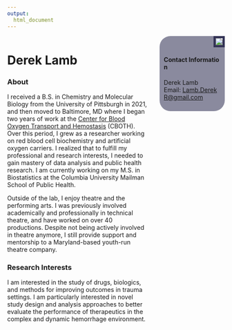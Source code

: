 ```yaml
---
output:
  html_document
---
```

:::: {style="display: flex;"}

::: {.column width="65%"}
# Derek Lamb

### About
I received a B.S. in Chemistry and Molecular Biology from the University of Pittsburgh in 2021, and then moved to Baltimore, MD where I began two years of work at the [Center for Blood Oxygen Transport and Hemostasis](https://www.medschool.umaryland.edu/cboth/) (CBOTH). Over this period, I grew as a researcher working on red blood cell biochemistry and artificial oxygen carriers. I realized that to fulfill my professional and research interests, I needed to gain mastery of data analysis and public health research. I am currently working on my M.S. in Biostatistics at the Columbia University Mailman School of Public Health.

Outside of the lab, I enjoy theatre and the performing arts. I was previously involved academically and professionally in technical theatre, and have worked on over 40 productions. Despite not being actively involved in theatre anymore, I still provide support and mentorship to a Maryland-based youth-run theatre company.


### Research Interests
I am interested in the study of drugs, biologics, and methods for improving outcomes in trauma settings. I am particularly interested in novel study design and analysis approaches to better evaluate the performance of therapeutics in the complex and dynamic hemorrhage environment. 

<!-- Communication and education section to add later -->

:::

::: {.column width="5%"}
\
<!-- empty column for spacing reasons -->
:::

::: {.column width="30%"}

```{=html}
<img src="images/profile_picture.png", style="border: 5px solid #333355;float:right;">

```


```{=html}
<div style="border-radius: 25px;background: #33335590;padding: 10px;">
<br/>
<h4 style=
word-break:break-all;"> Contact Information</h4>
<p style="size:8px;word-break:break-all;">
Derek Lamb
<br/>
Email: <a href="mailto:Lamb.DerekR@gmail.com">Lamb.DerekR@gmail.com</a></p>
</div>
```

:::

::::
